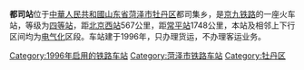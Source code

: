 {{Infobox China railway station
|车站名称 = 都司站
|车站位置 = [[山东省|山东省]][[菏泽市|菏泽市]][[牡丹区|牡丹区]]
|坐标 = {{coord|35|20|37|N|115|35|06|E|display=inline,title}}
|归属 = [[济南铁路局|济南铁路局]]
|线路 = [[京九铁路|京九铁路]]
|车站等级 = [[四等站_(中国)|四等站]]
|使用状态 = 已停用
}} 
'''都司站'''位于[[中華人民共和國|中華人民共和國]][[山东省|山东省]][[菏泽市|菏泽市]][[牡丹区|牡丹区]]都司集乡，是[[京九铁路|京九铁路]]的一座火车站，等级为[[四等站_(中国)|四等站]]，距[[北京西站|北京西站]]567公里，距[[常平站|常平站]]1748公里，本站及相邻上下行区间均为[[电气化|电气化]]区段。车站建于1996年，只办理货运，不办理客运业务。

{{Start rail box|[[中国铁路|中国铁路]]}} 
{{s-inop|[[鄄城站|鄄城]]}} 
{{s-line|[[京九铁路|京九铁路]]<br />← 12km 都司站 15km →}} 
{{s-inop|[[菏泽站|菏泽]]}} 
{{End box}}
{{railway-stub}}
{{京九铁路}}
[[Category:1996年启用的铁路车站|Category:1996年启用的铁路车站]]
[[Category:菏泽市铁路车站|Category:菏泽市铁路车站]]
[[Category:牡丹区|Category:牡丹区]]